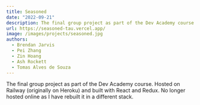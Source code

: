 ```yaml
---
title: Seasoned
date: "2022-09-21"
description: The final group project as part of the Dev Academy course.
url: https://seasoned-tau.vercel.app/
image: /images/projects/seasoned.jpg
authors:
  - Brendan Jarvis
  - Pei Zhang
  - Zin Hoang
  - Ash Rockett
  - Tomas Alves de Souza
---
```


The final group project as part of the Dev Academy course. Hosted on Railway (originally on Heroku) and built with React and Redux. No longer hosted online as I have rebuilt it in a different stack.
